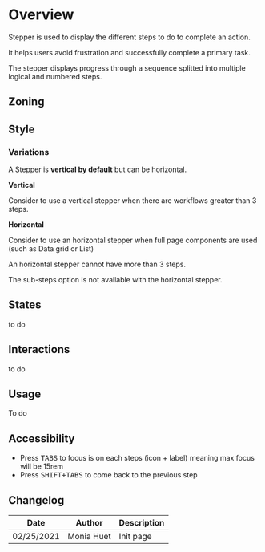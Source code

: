 
<Meta title="Components/Stepper/Overview" />

# Overview

Stepper is used to display the different steps to do to complete an action. 

It helps users avoid frustration and successfully complete a primary task.

The stepper displays progress through a sequence splitted into multiple logical and numbered steps.
## Zoning

<FigmaImage
	src="https://www.figma.com/file/ADMhuI0tLeW93pgvKDNH7V/Stepper?node-id=324%3A7"
	alt="zoning image for the stepper"
/>

## Style

### Variations

A Stepper is **vertical by default** but can be horizontal.

**Vertical**

Consider to use a vertical stepper when there are workflows greater than 3 steps.

**Horizontal**

Consider to use an horizontal stepper when full page components are used (such as Data grid or List) 

An horizontal stepper cannot have more than 3 steps. 

The sub-steps option is not available with the horizontal stepper.

## States

to do

## Interactions

to do

## Usage

To do

## Accessibility

- Press <kbd>TABS</kbd> to focus is on each steps (icon + label) meaning max focus will be 15rem
- Press <kbd>SHIFT+TABS</kbd> to come back to the previous step

## Changelog

| Date       | Author     | Description |
| ---------- | ---------- | ----------- |
| 02/25/2021 | Monia Huet | Init page   |
